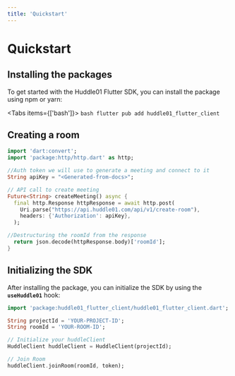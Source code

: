 ```yaml
---
title: 'Quickstart'
---
```



# Quickstart

## Installing the packages

To get started with the Huddle01 Flutter SDK, you can install the package using npm or yarn:

<Tabs items={['bash']}>
  <Tab>
    ```bash
    flutter pub add huddle01_flutter_client 
     ```
  </Tab>
</Tabs>

## Creating a room
```dart
import 'dart:convert';
import 'package:http/http.dart' as http;

//Auth token we will use to generate a meeting and connect to it
String apiKey = "<Generated-from-docs>";

// API call to create meeting
Future<String> createMeeting() async {
  final http.Response httpResponse = await http.post(
    Uri.parse("https://api.huddle01.com/api/v1/create-room"),
    headers: {'Authorization': apiKey},
  );

//Destructuring the roomId from the response
  return json.decode(httpResponse.body)['roomId'];
}
```


## Initializing the SDK

After installing the package, you can initialize the SDK by using the **`useHuddle01`** hook:

```dart
import 'package:huddle01_flutter_client/huddle01_flutter_client.dart';

String projectId = 'YOUR-PROJECT-ID';
String roomId = 'YOUR-ROOM-ID';

// Initialize your huddleClient 
HuddleClient huddleClient = HuddleClient(projectId);

// Join Room
huddleClient.joinRoom(roomId, token);
```
